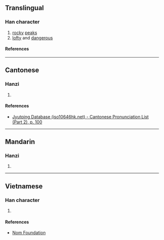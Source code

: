 {{character info}}
==Translingual==

===Han character===
{{Han char|rn=46|rad=山|as=08|sn=11|four=|canj=UYOJ,XUYOJ|ids=⿰山卒}}

# [[rocky]] [[peak]]s
# [[lofty]] and [[dangerous]]

====References====
{{Han ref|kx=0315.151|dkj=08176|hdz=10782.080|uh=5D2A}}

----

==Cantonese==

===Hanzi===
{{yue-hanzi|jyut=[[zyut6]], [[zeot1]]|y=jyut6, jeut1}}

# {{rfdef|yue|sort=山08}}

====References====
* [http://www.iso10646hk.net/jp/document/download.jsp Jyutping Database (iso10646hk.net) - Cantonese Pronunciation List (Part 2), p. 100]

----

==Mandarin==

===Hanzi===
{{cmn-hanzi|pin=[[zú]] ([[zu2]])|wg=tsu<sup>2</sup>}}

# {{rfdef|cmn|sort=山08}}

----

==Vietnamese==

===Han character===
{{vi-readings|rs=山08|reading=tốt}}

# {{rfdef|vi|sort=山08}}

====References====
* [http://nomfoundation.org/common/nom_details.php?codepoint=5d2a Nom Foundation]